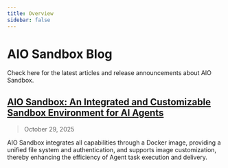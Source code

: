 ```yaml
---
title: Overview
sidebar: false
---
```


# AIO Sandbox Blog

Check here for the latest articles and release announcements about AIO Sandbox.

## [AIO Sandbox: An Integrated and Customizable Sandbox Environment for AI Agents](/blog/announcing-0)

> October 29, 2025

AIO Sandbox integrates all capabilities through a Docker image, providing a unified file system and authentication, and supports image customization, thereby enhancing the efficiency of Agent task execution and delivery.
